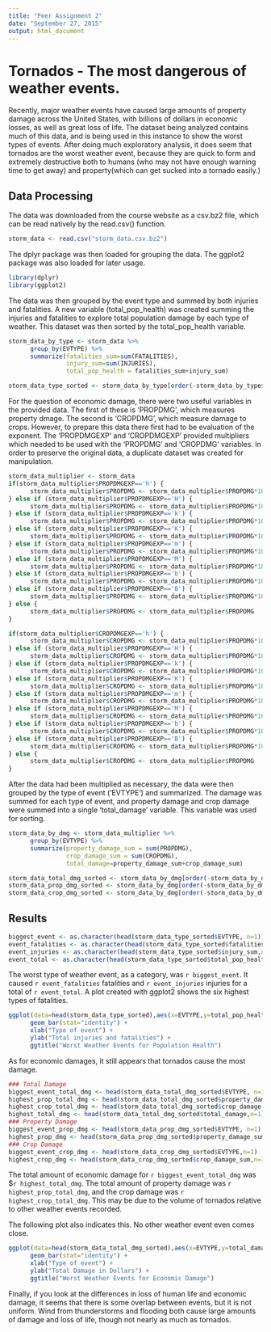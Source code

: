 ```yaml
---
title: "Peer Assignment 2"
date: "September 27, 2015"
output: html_document
---
```

# Tornados - The most dangerous of weather events.

Recently, major weather events have caused large amounts of property damage across the United States, with billions of dollars in economic losses, as well as great loss of life. The dataset being analyzed contains much of this data, and is being used in this instance to show the worst types of events. After doing much exploratory analysis, it does seem that tornados are the worst weather event, because they are quick to form and extremely destructive both to humans (who may not have enough warning time to get away) and property(which can get sucked into a tornado easily.)

## Data Processing
The data was downloaded from the course website as a csv.bz2 file, which can be read natively by the read.csv() function. 
```r
storm_data <- read.csv("storm_data.csv.bz2")
```
The dplyr package was then loaded for grouping the data. The ggplot2 package was also loaded for later usage. 
```r
library(dplyr)
library(ggplot2)
```

The data was then grouped by the event type and summed by both injuries and fatalities. 
A new variable (total_pop_health) was created summing the injuries and fatalities to explore total population damage by each type of weather. This dataset was then sorted by the total_pop_health variable. 

```r
storm_data_by_type <- storm_data %>%
      group_by(EVTYPE) %>%
      summarize(fatalities_sum=sum(FATALITIES),
                injury_sum=sum(INJURIES),
                total_pop_health = fatalities_sum+injury_sum)

storm_data_type_sorted <- storm_data_by_type[order(-storm_data_by_type$total_pop_health),]
```

For the question of economic damage, there were two useful variables in the provided data. The first of these is 'PROPDMG', which measures property dmage. The second is 'CROPDMG', which measure damage to crops. However, to prepare this data there first had to be evaluation of the exponent. The 'PROPDMGEXP' and 'CROPDMGEXP' provided multipliers which needed to be used with the 'PROPDMG' and 'CROPDMG' variables. In order to preserve the original data, a duplicate dataset was created for manipulation.
```r
storm_data_multiplier <- storm_data
if(storm_data_multiplier$PROPDMGEXP=='h') {
      storm_data_multiplier$PROPDMG <- storm_data_multiplier$PROPDMG*100
} else if (storm_data_multiplier$PROPDMGEXP=='H') {
      storm_data_multiplier$PROPDMG <- storm_data_multiplier$PROPDMG*100
} else if (storm_data_multiplier$PROPDMGEXP=='k') {
      storm_data_multiplier$PROPDMG <- storm_data_multiplier$PROPDMG*1000
} else if (storm_data_multiplier$PROPDMGEXP=='K') {
      storm_data_multiplier$PROPDMG <- storm_data_multiplier$PROPDMG*1000
} else if (storm_data_multiplier$PROPDMGEXP=='m') {
      storm_data_multiplier$PROPDMG <- storm_data_multiplier$PROPDMG*1000000
} else if (storm_data_multiplier$PROPDMGEXP=='M') {
      storm_data_multiplier$PROPDMG <- storm_data_multiplier$PROPDMG*1000000
} else if (storm_data_multiplier$PROPDMGEXP=='b') {
      storm_data_multiplier$PROPDMG <- storm_data_multiplier$PROPDMG*1000000000
} else if (storm_data_multiplier$PROPDMGEXP=='B') {
      storm_data_multiplier$PROPDMG <- storm_data_multiplier$PROPDMG*1000000000
} else {
      storm_data_multiplier$PROPDMG <- storm_data_multiplier$PROPDMG
}

if(storm_data_multiplier$CROPDMGEXP=='h') {
      storm_data_multiplier$CROPDMG <- storm_data_multiplier$PROPDMG*100
} else if (storm_data_multiplier$PROPDMGEXP=='H') {
      storm_data_multiplier$CROPDMG <- storm_data_multiplier$PROPDMG*100
} else if (storm_data_multiplier$PROPDMGEXP=='k') {
      storm_data_multiplier$CROPDMG <- storm_data_multiplier$PROPDMG*1000
} else if (storm_data_multiplier$PROPDMGEXP=='K') {
      storm_data_multiplier$CROPDMG <- storm_data_multiplier$PROPDMG*1000
} else if (storm_data_multiplier$PROPDMGEXP=='m') {
      storm_data_multiplier$CROPDMG <- storm_data_multiplier$PROPDMG*1000000
} else if (storm_data_multiplier$PROPDMGEXP=='M') {
      storm_data_multiplier$CROPDMG <- storm_data_multiplier$PROPDMG*1000000
} else if (storm_data_multiplier$PROPDMGEXP=='b') {
      storm_data_multiplier$CROPDMG <- storm_data_multiplier$PROPDMG*1000000000
} else if (storm_data_multiplier$PROPDMGEXP=='B') {
      storm_data_multiplier$CROPDMG <- storm_data_multiplier$PROPDMG*1000000000
} else {
      storm_data_multiplier$CROPDMG <- storm_data_multiplier$PROPDMG
}
```
After the data had been multiplied as necessary, the data were then grouped by the type of event ('EVTYPE') and summarized. The damage was summed for each type of event, and property damage and crop damage were summed into a single 'total_damage' variable. This variable was used for sorting.
```r
storm_data_by_dmg <- storm_data_multiplier %>%
      group_by(EVTYPE) %>%
      summarize(property_damage_sum = sum(PROPDMG),
                crop_damage_sum = sum(CROPDMG),
                total_damage=property_damage_sum+crop_damage_sum)

storm_data_total_dmg_sorted <- storm_data_by_dmg[order(-storm_data_by_dmg$total_damage),]
storm_data_prop_dmg_sorted <- storm_data_by_dmg[order(-storm_data_by_dmg$property_damage_sum),]
storm_data_crop_dmg_sorted <- storm_data_by_dmg[order(-storm_data_by_dmg$crop_damage_sum),]
```
## Results
```r
biggest_event <- as.character(head(storm_data_type_sorted$EVTYPE, n=1))
event_fatalities <- as.character(head(storm_data_type_sorted$fatalities_sum,n=1))
event_injuries <- as.character(head(storm_data_type_sorted$injury_sum,n=1))
event_total <- as.character(head(storm_data_type_sorted$total_pop_health,n=1))
```
The worst type of weather event, as a category, was `r biggest_event`. It caused `r event_fatalities` fatalities and `r event_injuries` injuries for a total of `r event_total`.
A plot created with ggplot2 shows the six highest types of fatalities. 
```r
ggplot(data=head(storm_data_type_sorted),aes(x=EVTYPE,y=total_pop_health)) +
      geom_bar(stat="identity") +
      xlab("Type of event") +
      ylab("Total injuries and fatalities") + 
      ggtitle("Worst Weather Events for Population Health")
```

As for economic damages, it still appears that tornados cause the most damage.
```r
### Total Damage
biggest_event_total_dmg <- head(storm_data_total_dmg_sorted$EVTYPE, n=1)
highest_prop_total_dmg <- head(storm_data_total_dmg_sorted$property_damage_sum,n=1)
highest_crop_total_dmg <- head(storm_data_total_dmg_sorted$crop_damage_sum,n=1)
highest_total_dmg <- head(storm_data_total_dmg_sorted$total_damage,n=1)
### Property Damage
biggest_event_prop_dmg <- head(storm_data_prop_dmg_sorted$EVTYPE, n=1)
highest_prop_dmg <- head(storm_data_prop_dmg_sorted$property_damage_sum,n=1)
### Crop Damage
biggest_event_crop_dmg <- head(storm_data_crop_dmg_sorted$EVTYPE,n=1)
highest_crop_dmg <- head(storm_data_crop_dmg_sorted$crop_damage_sum,n=1)
```
The total amount of economic damage for `r biggest_event_total_dmg` was $`r highest_total_dmg`. The total amount of property damage was `r highest_prop_total_dmg`, and the crop damage was `r highest_crop_total_dmg`. This may be due to the volume of tornados relative to other weather events recorded.

The following plot also indicates this. No other weather event even comes close. 
```r
ggplot(data=head(storm_data_total_dmg_sorted),aes(x=EVTYPE,y=total_damage)) +
      geom_bar(stat="identity") + 
      xlab("Type of event") +
      ylab("Total Damage in Dollars") + 
      ggtitle("Worst Weather Events for Economic Damage")
```
Finally, if you look at the differences in loss of human life and economic damage, it seems that there is some overlap between events, but it is not uniform. Wind from thunderstorms and flooding both cause large amounts of damage and loss of life, though not nearly as much as tornados. 